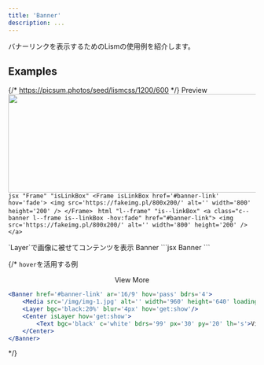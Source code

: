 ```yaml
---
title: 'Banner'
description: ...
---
```




バナーリンクを表示するためのLismの使用例を紹介します。


## Examples

{/* https://picsum.photos/seed/lismcss/1200/600 */}
<Preview>
	<PreviewTitle>Preview</PreviewTitle>
	<PreviewArea p='30'>
		<Frame isLinkBox href='#banner-link' hov='fade'>
			<img src='https://fakeimg.pl/800x200/' alt='' width='800' height='200' />
		</Frame>
	</PreviewArea>
	<PreviewCode slot='tab' label='JSX'>
		```jsx "Frame" "isLinkBox"
		<Frame isLinkBox href='#banner-link' hov='fade'>
			<img src='https://fakeimg.pl/800x200/' alt='' width='800' height='200' />
		</Frame>
		```
	</PreviewCode>
	<PreviewCode slot='tab' label='HTML'>
		```html "l--frame" "is--linkBox"
		<a class="c--banner l--frame is--linkBox -hov:fade" href="#banner-link">
			<img src='https://fakeimg.pl/800x200/' alt='' width='800' height='200' />
		</a>
		```
	</PreviewCode>
</Preview>


<Preview>
	<PreviewTitle>`Layer`で画像に被せてコンテンツを表示</PreviewTitle>
	<PreviewArea p='30'>
		<Frame isLinkBox href='#banner-link' hov='fade' ar='4/1' bdrs='4'>
			<Media src='/img/img-3.jpg' alt='' width='960' height='640' loading='lazy' />
			<Layer bgc='black' op='0.5' />
			<Stack isLayer jc='c' g='5' px='40' c='white' lh='s'>
				<Text fz='xl' fw='bold'>Banner</Text>
				<Dummy fz='s' lang='ja' length='s'/>
			</Stack>
		</Frame>
	</PreviewArea>
	<PreviewCode>
		```jsx
		<Banner href='#banner-link' ar='4/1' bdrs='4'>
			<Media src='/img/img-3.jpg' alt='' width='960' height='640' loading='lazy' />
			<Layer bgc='black' op='0.5' />
			<Stack isLayer jc='c' g='5' px='40' c='white' lh='s'>
				<Text fz='xl' fw='bold'>Banner</Text>
				<Dummy fz='s' lang='ja' length='s'/>
			</Stack>
		</Banner>
		```
	</PreviewCode>
</Preview>


{/* <Preview>
	<PreviewTitle>`hover`を活用する例</PreviewTitle>
	<PreviewArea p='30'>
		<Banner href='#banner-link' ar='16/9' hov='pass' bdrs='4'>
			<Media src='/img/img-1.jpg' alt='' width='960' height='640' loading='lazy' />
			<Layer bgc='black:20%' blur='4px' hov='get:show'/>
			<Center isLayer hov='get:show'>
				<Text bgc='black' c='white' bdrs='99' px='30' py='20' lh='s'>View More</Text>
			</Center>
		</Banner>
	</PreviewArea>
<PreviewCode>
```jsx
<Banner href='#banner-link' ar='16/9' hov='pass' bdrs='4'>
	<Media src='/img/img-1.jpg' alt='' width='960' height='640' loading='lazy' />
	<Layer bgc='black:20%' blur='4px' hov='get:show'/>
	<Center isLayer hov='get:show'>
		<Text bgc='black' c='white' bdrs='99' px='30' py='20' lh='s'>View More</Text>
	</Center>
</Banner>
```
</PreviewCode>
</Preview> */}

